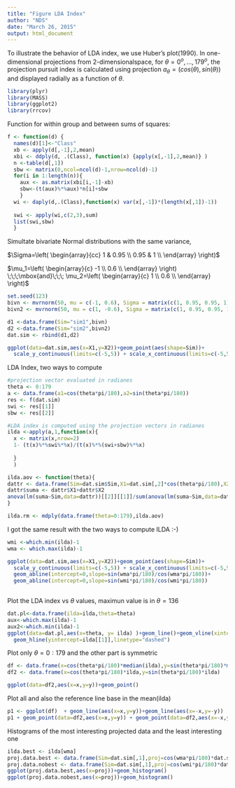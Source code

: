 ```yaml
---
title: "Figure LDA Index"
author: "NDS"
date: "March 26, 2015"
output: html_document
---
```


To illustrate the behavior of LDA index, we use Huber's plot(1990). 
In one-dimensional projections from 2-dimensionalspace, for $\theta= 0^o,\ldots,179^o$,
the projection pursuit index is calculated using projection $a_{\theta} = (cos(\theta), sin(\theta))$ and displayed radially as a function of $\theta$.

```r
library(plyr)
library(MASS)
library(ggplot2)
library(rrcov)
```

Function for within group and between sums of squares:
```r
f <- function(d) {
  names(d)[1]<-"Class"
  xb <- apply(d[,-1],2,mean)
  xbi <- ddply(d, .(Class), function(x) {apply(x[,-1],2,mean)} )
  n <-table(d[,1])
  sbw <- matrix(0,ncol=ncol(d)-1,nrow=ncol(d)-1)
  for(i in 1:length(n)){
    aux <- as.matrix(xbi[i,-1]-xb)
    sbw<-(t(aux)%*%aux)*n[i]+sbw
    }
  wi <- daply(d,.(Class),function(x) var(x[,-1])*(length(x[,1])-1))
  
  swi <- apply(wi,c(2,3),sum)
  list(swi,sbw)  
  }

```
Simultate bivariate Normal distributions with the same variance,

$\Sigma=\left( \begin{array}{cc}
1 & 0.95  \\
0.95 & 1  \\ \end{array} \right)$

$\mu_1=\left( \begin{array}{c}
-1   \\
0.6 \\ \end{array} \right) \;\;\;\mbox{and}\;\;\;
\mu_2=\left( \begin{array}{c}
1   \\
0.6 \\ \end{array} \right)$





```r
set.seed(123)
bivn <- mvrnorm(50, mu = c(-1, 0.6), Sigma = matrix(c(1, 0.95, 0.95, 1), 2))
bivn2 <- mvrnorm(50, mu = c(1, -0.6), Sigma = matrix(c(1, 0.95, 0.95, 1), 2))

d1 <-data.frame(Sim="sim1",bivn)
d2 <-data.frame(Sim="sim2",bivn2)
dat.sim <- rbind(d1,d2)


```

```r
ggplot(data=dat.sim,aes(x=X1,y=X2))+geom_point(aes(shape=Sim))+
  scale_y_continuous(limits=c(-5,5)) + scale_x_continuous(limits=c(-5,5))

```

LDA Index, two ways to compute 
```r
#projection vector evaluated in radianes
theta <- 0:179
a <- data.frame(a1=cos(theta*pi/180),a2=sin(theta*pi/180))
res <- f(dat.sim)
swi <- res[[1]]
sbw <- res[[2]]

#LDA index is computed using the projection vectors in radianes
ilda <-apply(a,1,function(x){
  x <- matrix(x,nrow=2)
  1- (t(x)%*%swi%*%x)/(t(x)%*%(swi+sbw)%*%x) 
  
  }
  )

ilda.aov <- function(theta){
dattr <- data.frame(Sim=dat.sim$Sim,X1=dat.sim[,2]*cos(theta*pi/180),X2=sin(theta*pi/180)*dat.sim[,3])
dattr$suma <- dattr$X1+dattr$X2
anova(lm(suma~Sim,data=dattr))[[2]][[1]]/sum(anova(lm(suma~Sim,data=dattr))[[2]])
}

ilda.rm <- mdply(data.frame(theta=0:179),ilda.aov)
```

I got the same result with the two ways to compute ILDA :-)



```r
wmi <-which.min(ilda)-1
wma <- which.max(ilda)-1

ggplot(data=dat.sim,aes(x=X1,y=X2))+geom_point(aes(shape=Sim))+
  scale_y_continuous(limits=c(-5,5)) + scale_x_continuous(limits=c(-5,5))+ 
  geom_abline(intercept=0,slope=sin(wma*pi/180)/cos(wma*pi/180))+
  geom_abline(intercept=0,slope=sin(wmi*pi/180)/cos(wmi*pi/180))
  
```

Plot the LDA index vs $\theta$ values, maximun value is in $\theta=136$


```r
dat.pl<-data.frame(ilda=ilda,theta=theta)
aux<-which.max(ilda)-1
aux2<-which.min(ilda)-1
ggplot(data=dat.pl,aes(x=theta, y= ilda) )+geom_line()+geom_vline(xintercept=aux,colour=I("red")) +
  geom_hline(yintercept=ilda[[1]],linetype="dashed")
```


Plot only  $\theta=0:179$ and the other part is symmetric



```r

df <- data.frame(x=cos(theta*pi/180)*median(ilda),y=sin(theta*pi/180)*median(ilda))
df2 <- data.frame(x=cos(theta*pi/180)*ilda,y=sin(theta*pi/180)*ilda)

ggplot(data=df2,aes(x=x,y=y))+geom_point() 

```


Plot all and also the reference line base in the mean(ilda)



```r
p1 <- ggplot(df)  + geom_line(aes(x=x,y=y))+geom_line(aes(x=-x,y=-y)) 
p1 + geom_point(data=df2,aes(x=x,y=y)) + geom_point(data=df2,aes(x=-x,y=-y)) 

```


Histograms of the most interesting projected data and the least interesting one


```r
ilda.best <- ilda[wma]
proj.data.best <- data.frame(Sim=dat.sim[,1],proj=cos(wma*pi/180)*dat.sim[,2]+sin(wma*pi/180)*dat.sim[,3])
proj.data.nobest <- data.frame(Sim=dat.sim[,1],proj=cos(wmi*pi/180)*dat.sim[,2]+sin(wmi*pi/180)*dat.sim[,3])
ggplot(proj.data.best,aes(x=proj))+geom_histogram()
ggplot(proj.data.nobest,aes(x=proj))+geom_histogram()

```
